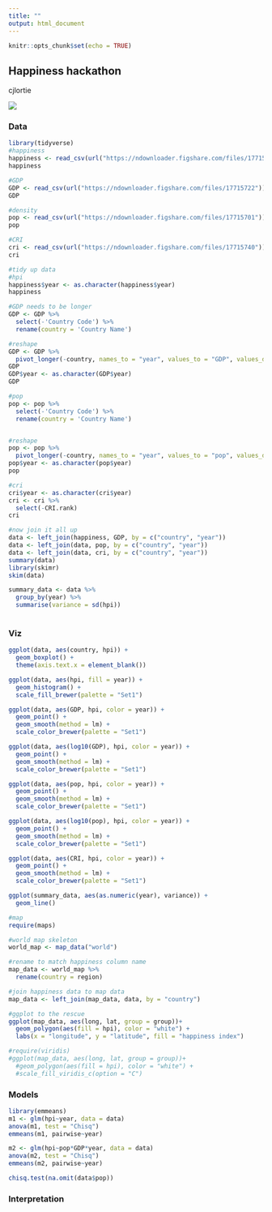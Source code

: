 ```yaml
---
title: ""
output: html_document
---
```


```r
knitr::opts_chunk$set(echo = TRUE)
```

## Happiness hackathon
cjlortie

![](./mr-robot.jpg)  

### Data
```r
library(tidyverse)
#happiness
happiness <- read_csv(url("https://ndownloader.figshare.com/files/17715713"))
happiness

#GDP
GDP <- read_csv(url("https://ndownloader.figshare.com/files/17715722"))
GDP

#density
pop <- read_csv(url("https://ndownloader.figshare.com/files/17715701"))
pop

#CRI
cri <- read_csv(url("https://ndownloader.figshare.com/files/17715740"))
cri

#tidy up data
#hpi
happiness$year <- as.character(happiness$year)
happiness

#GDP needs to be longer
GDP <- GDP %>%
  select(-'Country Code') %>%
  rename(country = 'Country Name')

#reshape
GDP <- GDP %>%
  pivot_longer(-country, names_to = "year", values_to = "GDP", values_drop_na = TRUE)
GDP
GDP$year <- as.character(GDP$year)
GDP

#pop
pop <- pop %>%
  select(-'Country Code') %>%
  rename(country = 'Country Name')


#reshape
pop <- pop %>%
  pivot_longer(-country, names_to = "year", values_to = "pop", values_drop_na = TRUE)
pop$year <- as.character(pop$year)
pop

#cri
cri$year <- as.character(cri$year)
cri <- cri %>%
  select(-CRI.rank)
cri

#now join it all up
data <- left_join(happiness, GDP, by = c("country", "year"))
data <- left_join(data, pop, by = c("country", "year"))
data <- left_join(data, cri, by = c("country", "year"))
summary(data)
library(skimr)
skim(data)

summary_data <- data %>%
  group_by(year) %>%
  summarise(variance = sd(hpi))
   

```


### Viz
```r
ggplot(data, aes(country, hpi)) +
  geom_boxplot() +
  theme(axis.text.x = element_blank())

ggplot(data, aes(hpi, fill = year)) +
  geom_histogram() +
  scale_fill_brewer(palette = "Set1")

ggplot(data, aes(GDP, hpi, color = year)) +
  geom_point() +
  geom_smooth(method = lm) +
  scale_color_brewer(palette = "Set1")

ggplot(data, aes(log10(GDP), hpi, color = year)) +
  geom_point() +
  geom_smooth(method = lm) +
  scale_color_brewer(palette = "Set1")

ggplot(data, aes(pop, hpi, color = year)) +
  geom_point() +
  geom_smooth(method = lm) +
  scale_color_brewer(palette = "Set1")

ggplot(data, aes(log10(pop), hpi, color = year)) +
  geom_point() +
  geom_smooth(method = lm) +
  scale_color_brewer(palette = "Set1")

ggplot(data, aes(CRI, hpi, color = year)) +
  geom_point() +
  geom_smooth(method = lm) +
  scale_color_brewer(palette = "Set1")

ggplot(summary_data, aes(as.numeric(year), variance)) +
  geom_line()

#map
require(maps)

#world map skeleton
world_map <- map_data("world")

#rename to match happiness column name
map_data <- world_map %>%
  rename(country = region) 

#join happiness data to map data
map_data <- left_join(map_data, data, by = "country") 

#ggplot to the rescue
ggplot(map_data, aes(long, lat, group = group))+
  geom_polygon(aes(fill = hpi), color = "white") +
  labs(x = "longitude", y = "latitude", fill = "happiness index")

#require(viridis)
#ggplot(map_data, aes(long, lat, group = group))+
  #geom_polygon(aes(fill = hpi), color = "white") +
  #scale_fill_viridis_c(option = "C")

```

### Models
```r
library(emmeans)
m1 <- glm(hpi~year, data = data)
anova(m1, test = "Chisq")
emmeans(m1, pairwise~year)

m2 <- glm(hpi~pop*GDP*year, data = data)
anova(m2, test = "Chisq")
emmeans(m2, pairwise~year)

chisq.test(na.omit(data$pop))


```

### Interpretation 


